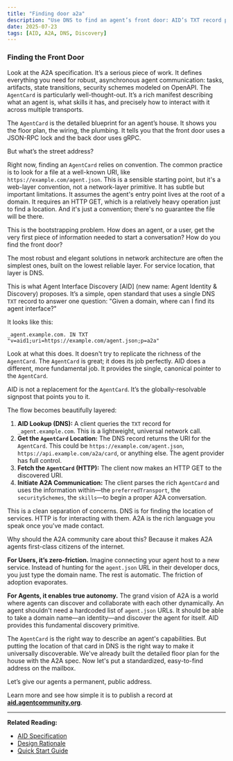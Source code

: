 ```yaml
---
title: "Finding door a2a"
description: "Use DNS to find an agent’s front door: AID’s TXT record points to an A2A AgentCard so clients can discover and connect cleanly."
date: 2025-07-23
tags: [AID, A2A, DNS, Discovery]
---
```


### Finding the Front Door

Look at the A2A specification. It’s a serious piece of work. It defines everything you need for robust, asynchronous agent communication: tasks, artifacts, state transitions, security schemes modeled on OpenAPI. The `AgentCard` is particularly well-thought-out. It’s a rich manifest describing what an agent is, what skills it has, and precisely how to interact with it across multiple transports.

The `AgentCard` is the detailed blueprint for an agent’s house. It shows you the floor plan, the wiring, the plumbing. It tells you that the front door uses a JSON-RPC lock and the back door uses gRPC.

But what’s the street address?

Right now, finding an `AgentCard` relies on convention. The common practice is to look for a file at a well-known URI, like `https://example.com/agent.json`. This is a sensible starting point, but it's a web-layer convention, not a network-layer primitive. It has subtle but important limitations. It assumes the agent's entry point lives at the root of a domain. It requires an HTTP GET, which is a relatively heavy operation just to find a location. And it's just a convention; there's no guarantee the file will be there.

This is the bootstrapping problem. How does an agent, or a user, get the very first piece of information needed to start a conversation? How do you find the front door?

The most robust and elegant solutions in network architecture are often the simplest ones, built on the lowest reliable layer. For service location, that layer is DNS.

This is what Agent Interface Discovery [AID] (new name: Agent Identity & Discovery) proposes. It’s a simple, open standard that uses a single DNS `TXT` record to answer one question: "Given a domain, where can I find its agent interface?"

It looks like this:

`_agent.example.com. IN TXT "v=aid1;uri=https://example.com/agent.json;p=a2a"`

Look at what this does. It doesn't try to replicate the richness of the `AgentCard`. The `AgentCard` is great; it does its job perfectly. AID does a different, more fundamental job. It provides the single, canonical pointer to the `AgentCard`.

AID is not a replacement for the `AgentCard`. It’s the globally-resolvable signpost that points you to it.

The flow becomes beautifully layered:

1.  **AID Lookup (DNS):** A client queries the `TXT` record for `_agent.example.com`. This is a lightweight, universal network call.
2.  **Get the `AgentCard` Location:** The DNS record returns the URI for the `AgentCard`. This could be `https://example.com/agent.json`, `https://api.example.com/a2a/card`, or anything else. The agent provider has full control.
3.  **Fetch the `AgentCard` (HTTP):** The client now makes an HTTP GET to the discovered URI.
4.  **Initiate A2A Communication:** The client parses the rich `AgentCard` and uses the information within—the `preferredTransport`, the `securitySchemes`, the `skills`—to begin a proper A2A conversation.

This is a clean separation of concerns. DNS is for finding the location of services. HTTP is for interacting with them. A2A is the rich language you speak once you've made contact.

Why should the A2A community care about this? Because it makes A2A agents first-class citizens of the internet.

**For Users, it’s zero-friction.** Imagine connecting your agent host to a new service. Instead of hunting for the `agent.json` URL in their developer docs, you just type the domain name. The rest is automatic. The friction of adoption evaporates.

**For Agents, it enables true autonomy.** The grand vision of A2A is a world where agents can discover and collaborate with each other dynamically. An agent shouldn't need a hardcoded list of `agent.json` URLs. It should be able to take a domain name—an identity—and discover the agent for itself. AID provides this fundamental discovery primitive.

The `AgentCard` is the right way to describe an agent's capabilities. But putting the location of that card in DNS is the right way to make it universally discoverable. We've already built the detailed floor plan for the house with the A2A spec. Now let's put a standardized, easy-to-find address on the mailbox.

Let’s give our agents a permanent, public address.

Learn more and see how simple it is to publish a record at [**aid.agentcommunity.org**](https://aid.agentcommunity.org).

---

**Related Reading:**

- [AID Specification](../specification)
- [Design Rationale](../rationale)
- [Quick Start Guide](../quickstart/index)
